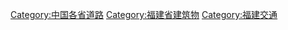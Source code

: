 [[Category:中国各省道路|Category:中国各省道路]]
[[Category:福建省建筑物|Category:福建省建筑物]]
[[Category:福建交通|Category:福建交通]]